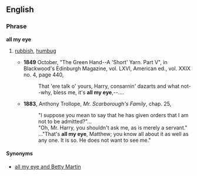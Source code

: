 ==English==

===Phrase===
'''all my eye'''

# {{dated}} [[rubbish]], [[humbug]]
#*'''1849''' October, "The Green Hand--A 'Short' Yarn. Part V", in Blackwood's Edinburgh Magazine, vol. LXVI, American ed., vol. XXIX no. 4, page 440,
#*:That 'ere talk o' yours, Harry, consarnin' dazarts and what not--why, bless me, it's '''all my eye''',--....
#*'''1883''', Anthony Trollope, ''Mr. Scarborough's Family'', chap. 25,
#*:"I suppose you mean to say that he has given orders that I am not to be admitted?"...
#*:"Oh, Mr. Harry, you shouldn't ask me, as is merely a servant."
#*:..."That's '''all my eye''', Matthew; you know all about it as well as any one. It is so. He does not want to see me."

====Synonyms====
*[[all my eye and Betty Martin]]